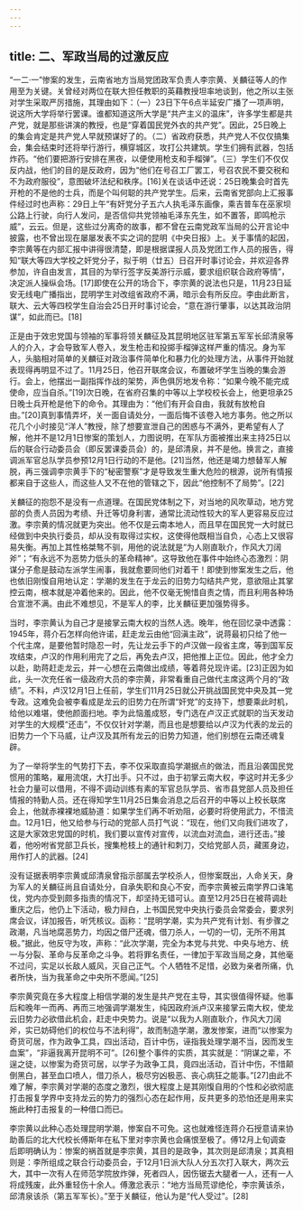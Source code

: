 ```yaml
---
---
---
```

title: 二、军政当局的过激反应
---




“一二·一”惨案的发生，云南省地方当局党团政军负责人李宗黄、关麟征等人的作用至为关键。关曾经对两位在联大担任教职的英藉教授坦率地谈到，他之所以主张对学生采取严厉措施，其理由如下：（一）23日下午6点半延安广播了一项声明，说这所大学将举行罢课。谁都知道这所大学是“共产主义的温床”，许多学生都是共产党，就是那些讲演的教授，也是“穿着国民党外衣的共产党”。因此，25日晚上的集会肯定是共产党人早就预谋好了的。（二）省政府获悉，共产党人不仅仅搞集会，集会结束时还将举行游行，横穿城区，攻打公共建筑。学生们拥有武器，包括炸药。“他们要把游行安排在黑夜，以便使用枪支和手榴弹”。（三）学生们不仅仅反内战，他们的目的是反政府，因为“他们在号召工厂罢工，号召农民不要交税和不为政府服役”，意图破坏法纪和秩序。[16]关在谈话中还说：25日晚集会时首先开枪的不是他的士兵，而是个叫何聪的共产党学生。后来，云南省党部向上汇报事件经过时也声称：29日上午“有奸党分子五六人执毛泽东画像，乘吉普车在巫家坝公路上行驶，向行人发问，是否信仰共党领袖毛泽东先生，如不置答，即鸣枪示威”，云云。但是，这些过分离奇的故事，都不曾在云南党政军当局的公开言论中披露，也不曾出现在屡屡发表不实之词的昆明《中央日报》上。关于事情的起因，李宗黄等在内部汇报中讲得很清楚，即是根据谍报人员及党团工作人员的报告，得知“联大等四大学校之奸党分子，拟于明（廿五）日召开时事讨论会，并欢迎各界参加，许自由发言，其目的为举行签字反美游行示威，要求组织联合政府等情”，决定派人操纵会场。[17]即使在公开的场合下，李宗黄的说法也只是，11月23日延安无线电广播指出，昆明学生对改组省政府不满，暗示会有所反应。李由此断言，联大、云大等四校学生自治会25日开时事讨论会，“意在游行肇事，以达其政治阴谋”，如此而已。[18]

正是由于效忠党国与领袖的军事将领关麟征及其昆明地区驻军第五军军长邱清泉等人的介入，才会导致军人卷入，发生枪击和投掷手榴弹这样严重的情况。身为军人，头脑相对简单的关麟征对政治事件简单化和暴力化的处理方法，从事件开始就表现得再明显不过了。11月25日，他召开联席会议，布置破坏学生当晚的集会游行。会上，他摆出一副指挥作战的架势，声色俱厉地发令称：“如果今晚不能完成使命，应当自杀。”[19]次日晚，在省府召集的中等以上学校校长会上，他更坦承25日晚士兵开枪是他下的命令。其理由为：“他们有开会自由，我就有放枪自由。”[20]真到事情弄坏，关一面自请处分，一面后悔不该卷入地方事务。他之所以花几个小时接见“洋人”教授，除了想要宣泄自己的困惑与不满外，更希望有人了解，他并不是12月1日惨案的策划人，力图说明，在军队方面被推出来主持25日以后的联合行动委员会（即反罢课委员会）的，是邱清泉，并不是他。换言之，直接调派军官总队学员参预12月1日行动的不是他。[21]当然，他还是竭力想替军人解脱，再三强调李宗黄手下的“秘密警察”才是导致发生重大危险的根源，说所有情报都来自于这些人，而这些人又不在他的管辖之下，因此“他控制不了局势”。[22]

关麟征的抱怨不是没有一点道理。在国民党体制之下，对当地的风吹草动，地方党部的负责人员因为考绩、升迁等切身利害，通常比流动性较大的军人更容易反应过激。李宗黄的情况就更为突出。他不仅是云南本地人，而且早在国民党一大时就已经做到中央执行委员，却从没有取得过实权，这使得他既相当自负，心态上又很容易失衡。再加上其性格桀骜不驯，用他的说法就是“为人刚直耿介，作风大刀阔斧”；“有永远不为恶势力低头的革命精神”。这导致他在事件中始终心态激烈：阴谋分子愈是鼓动左派学生闹事，我就愈要同他们对着干！即使到惨案发生之后，他也依旧刚愎自用地认定：学潮的发生在于龙云的旧势力勾结共产党，意欲阻止其掌控云南，根本就是冲着他来的。因此，他不仅毫无惋惜自责之情，而且利用各种场合宣泄不满。由此不难想见，不是军人的李，比关麟征更加强势得多。

当时，李宗黄认为自己才是接掌云南大权的当然人选。晚年，他在回忆录中透露：1945年，蒋介石怎样向他许诺，赶走龙云由他“回滇主政”，说蒋最初只给了他一个代主席，是要他暂时隐忍一时，先让龙云手下的卢汉做一段省主席，等到国军反攻结束，卢汉的作用利用完了之后，再免去卢汉，把他推上正位。因此，他才全力以赴，助蒋赶走龙云，并一心想在云南做出成绩，等着蒋兑现许诺。[23]正因为如此，头一次充任省一级政府大员的李宗黄，非常看重自己做代主席这两个月的“政绩”。不料，卢汉12月1日上任前，学生们11月25日就公开挑战国民党中央及其一党专政。这难免会被李看成是龙云的旧势力在所谓“奸党”的支持下，想要乘此时机，给他以难堪，使他颜面扫地。李为此恼羞成怒，专门选在卢汉正式就职的当天发动对学生的大规模“还击”，不仅仅针对学潮，而且也是想要给以卢汉为代表的龙云的旧势力一个下马威，让卢汉及其所有龙云的旧势力知道，他们别想在云南还魂复辟。

为了一举将学生的气势打下去，李不仅采取直捣学潮据点的做法，而且沿袭国民党惯用的策略，雇用流氓，大打出手。只不过，由于初掌云南大权，李这时并无多少社会力量可以借用，不得不调动训练有素的军官总队学员、省市县党部人员及担任情报的特勤人员。还在得知学生11月25日集会消息之后召开的中等以上校长联席会上，他就赤裸裸地威胁道：如果学生们再不听劝阻，必要时将使用武力，不惜流血。12月1日，他又给参与行动的党部人员打气说：“现在，他们又向我们进攻了，这是大家效忠党国的时机，我们要以宣传对宣传，以流血对流血，进行还击。”接着，他吩咐省党部卫兵长，搜集枪枝上的通针和刺刀，交给党部人员，藏匿身边，用作打人的武器。[24]

没有证据表明李宗黄或邱清泉曾指示部属去学校杀人，但惨案既出，人命关天，身为军人的关麟征尚且自请处分，自承失职和良心不安，而李宗黄被云南学界口诛笔伐，党内亦受到颇多指责的情况下，却坚持无错可认。直至12月25日在被蒋调赴重庆之后，他仍上下活动，极力辩白，上书国民党中央执行委员会常委会，要求列席会议，详加报告，听凭核议。函称：“昆明学潮，实为共产党有计划、有步骤之政潮，凡当地腐恶势力，均因之借尸还魂，借刀杀人，一切的一切，无所不用其极。”据此，他反守为攻，声称：“此次学潮，完全为本党与共党、中央与地方、统一与分裂、革命与反革命之斗争。若将罪名责任，一律加于军政当局之身，其他毫不过问，实足以长敌人威风，灭自己正气。个人牺牲不足惜，必致为亲者所痛，仇者所快，当为我革命之中央所不愿闻。”[25]

李宗黄究竟在多大程度上相信学潮的发生是共产党在主导，其实很值得怀疑。他事后和晚年一而再、再而三地强调学潮发生，纯因政府派卢汉来接掌云南大权，使龙云旧势力必欲借此机会，赶走中央势力。说是“以我为人刚直耿介，作风大刀阔斧，实已妨碍他们的权位与不法利得”，故而制造学潮，激发惨案，进而“以惨案为奇货可居，作为政争工具，四出活动，百计中伤，诬指我处理学潮不当，因而发生血案”，“非逼我离开昆明不可”。[26]整个事件的实质，其实就是：“阴谋之辈，不逞之徒，以惨案为奇货可居，以学子为政争工具，竟四出活动，百计中伤，不惜颠倒黑白，甚至血口喷人，借刀杀人，极尽穷凶极恶、丧心病狂之能事。”[27]由此不难了解，李宗黄对学潮的态度之激烈，很大程度上是其刚愎自用的个性和必欲彻底打击报复学界中支持龙云的势力的强烈心态在起作用，反共更多的恐怕还是用来实施此种打击报复的一种借口而已。

李宗黄以此种心态处理昆明学潮，惨案自不可免。这也就难怪连蒋介石授意请来协助善后的北大代校长傅斯年在私下里对李宗黄也会痛恨至极了。傅12月上旬调查后即明确认为：惨案的祸首就是李宗黄，其目的是政争，其次则是邱清泉；其真相则是：李所组成之联合行动委员会，于12月1日派大队人分五次打入联大，两次云大，其中一次有人在师范学院放炸弹，死者四人，因伤锯去大腿者一人，还有一人将成残废，此外重轻伤十余人。傅激忿表示：“地方当局荒谬绝伦，李宗黄该杀，邱清泉该杀（第五军军长）。”至于关麟征，他认为是“代人受过”。[28]